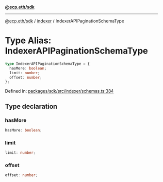 [**@ecp.eth/sdk**](../../index.mdx)

***

[@ecp.eth/sdk](/sdk-reference/index.mdx) / [indexer](/sdk-reference/indexer/index.mdx) / IndexerAPIPaginationSchemaType

# Type Alias: IndexerAPIPaginationSchemaType

```ts
type IndexerAPIPaginationSchemaType = {
  hasMore: boolean;
  limit: number;
  offset: number;
};
```

Defined in: [packages/sdk/src/indexer/schemas.ts:384](https://github.com/ecp-eth/comments-monorepo/blob/main/packages/sdk/src/indexer/schemas.ts#L384)

## Type declaration

### hasMore

```ts
hasMore: boolean;
```

### limit

```ts
limit: number;
```

### offset

```ts
offset: number;
```
